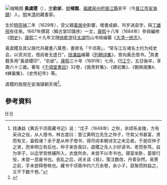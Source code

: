[[File:黃虞稷.jpg|缩略图]]
'''黃虞稷'''（{{bd|1629年||1691年|catIdx=H黃}}），[[表字|字]]'''俞邰'''，[[號|號]]'''楮園'''，[[福建|福建]][[泉州府|泉州府]][[晉江縣|晉江縣]]安平（今[[晉江市|晉江市]][[安海鎮|安海鎮]]）人。[[明|明]]末[[清|清]]初藏書家。

生於[[明|明]][[崇禎|崇禎]]二年（1629年），受父親[[黃居中|黃居中]]影響，嗜書成癖，16岁进县学，與[[丁雄飛|丁雄飛]]有往來。1667年撰寫〈賴古堂印譜序〉一文，[[康熙|康熙]]十八年（1684年）參與編修《[[明史|明史]]》，[[康熙|康熙]]二十九年又随[[徐乾学|徐乾学]]往[[太湖|太湖]]包山书局编纂《[[大清一统志|大清一统志]]》。

黃虞稷及其父兩代共藏書八萬卷，書房名「千顷斋」，“常与江左诸名士约为经史会，以资浏览，借阅者无虚日”，[[钱谦益|钱谦益]]编纂《[[列朝诗集|列朝诗集]]》，曾向黃氏借书。<ref>钱谦益《黄氏千顷斋藏书记》说：“戊子（1648年）之秋，余颂系金陵，方有采诗之役，从人借书。林古度曰：晋江黄明立先生之仲子，守其父书甚富，贤而有文，盍假诸？余于是从仲子借书，得尽阅本朝诗文之未见者。于是叹仲子之贤，而幸明立有后也，仲子来告我曰，虞稷之先人少好读书，老而弥笃，自为举子，以迄学宫修脯所入，衣食所余，未尝不以市书也。寝室坐卧，晏居行役，未尝一息废书也。丧乱之后，闭关读《易》，笺注数改，丹青杂然。易篑之前，手未尝释卷帙也。藏书千顷斋中约六万余卷，余小子，裒聚而附益之，又不下数千卷。”</ref>其書籍多用“黃虞稷印”、“俞邰”。[[康熙|康熙]]三十年（1691年）七月，归[[江宁|江宁]]，五日後卒，享壽六十三歲。著有《[[千頃堂書目|千頃堂書目]]》32卷，《我贵轩集》、《建初集》、《朝爽阁集》、《蝉巢集》、《史传纪年》等。

虞稷的故居在安海镇朝天境<ref>{{cite book| last =泉州市地方志编纂委员会编| first =| authorlink =| coauthors =| title =泉州市志| publisher =中国社会科学出版社| date =2000-5| location =北京| pages =第一章　人物传| url =http://www.fjsq.gov.cn:88/showtext.asp?ToBook=3222&index=4402&| doi =| id =| isbn =7-5004-2700-X| deadurl =yes| archiveurl =https://web.archive.org/web/20090915195631/http://www.fjsq.gov.cn:88/showtext.asp?ToBook=3222&index=4402&| archivedate =2009-09-15}}</ref>。

==參考資料==
<div class="references-small">
<references />
</div>

[[Category:清朝藏書家|H]]
[[Category:晋江人|H]]
